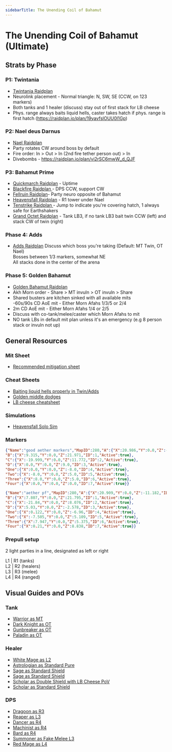 ```yaml
---
sidebarTitle: The Unending Coil of Bahamut
---
```

# The Unending Coil of Bahamut (Ultimate)
## Strats by Phase
### P1: Twintania
- [Twintania Raidplan](https://raidplan.io/plan/9WEG4AEGVdru3hyF)
- Neurolink placement - Normal triangle: N, SW, SE (CCW, on 123 markers)  
- Both tanks and 1 healer (discuss) stay out of first stack for LB cheese  
- Phys. range always baits liquid hells, caster takes hatch if phys. range is first hatch (https://raidplan.io/plan/19yavfslOUU0l1Gp)  
### P2: Nael deus Darnus
- [Nael Raidplan](https://raidplan.io/plan/DpoJr4oE_kGz_gRU)
- Party rotates CW around boss by default  
- Fire order: In > Out > In (2nd fire tether person out) > In  
- Divebombs - https://raidplan.io/plan/vi2rSC6mwW_d_QJF  
### P3: Bahamut Prime
- [Quickmarch Raidplan](https://raidplan.io/plan/3zSKK0DXeJgCLadx) - Uptime
- [Blackfire Raidplan ](https://raidplan.io/plan/BJPnHRQMEsmOyapB) - DPS CCW, support CW
- [Fellruin Raidplan](https://raidplan.io/plan/-83d6AilbZGqba3j)- Party neuro opposite of Bahamut
- [Heavensfall Raidplan](https://raidplan.io/plan/NGpZ9S-3kiLsDzAY) - R1 tower under Nael
- [Tenstrike Raidplan ](https://raidplan.io/plan/2wu2LOy8wKhG29Tr) - Jump to indicate you're covering hatch, 1 always safe for Earthshakers
- [Grand Octet Raidplan](https://raidplan.io/plan/iunTUxGNwjAGF_7K) - Tank LB3, if no tank LB3 bait twin CCW (left) and stack CW of twin (right)
### Phase 4: Adds
- [Adds Raidplan](https://raidplan.io/plan/AMEhnLbUmlTb7ij3)
Discuss which boss you're taking (Default: MT Twin, OT Nael)  
Bosses between 1/3 markers, somewhat NE  
All stacks done in the center of the arena  
### Phase 5: Golden Bahamut
- [Golden Bahamut Raidplan](https://raidplan.io/plan/Y4WRFLhdHSQ7oLN_)
- Akh Morn order - Share > MT invuln > OT invuln > Share  
- Shared busters are kitchen sinked with all available mits  
-60s/90s CD AoE mit - Either Morn Afahs 1/3/5 or 2/4  
- 2m CD AoE mit - Either Morn Afahs 1/4 or 2/5  
- Discuss with co-tank/melee/caster which Morn Afahs to mit  
- NO tank LBs in default mit plan unless it's an emergency (e.g 8 person stack or invuln not up)  
## General Resources
### Mit Sheet
- [Recommended mitigation sheet](https://tinyurl.com/ucobmitty)
### Cheat Sheets
- [Baiting liquid hells properly in Twin/Adds](https://youtu.be/9DDTla_pbL0)
- [Golden middle dodges](https://youtu.be/ZbrTfoIxRdE)
- [LB cheese cheatsheet](https://imgur.com/a/FNTZDGV)
### Simulations
- [Heavensfall Solo Sim](https://drive.google.com/file/d/1eNgGqA4VAPT0f3wwt37n2UHqrOF4kfuI/view)
### Markers
```json copy filename="Good Aether Markers"
{"Name":"good aether markers","MapID":280,"A":{"X":20.986,"Y":0.0,"Z":-11.02,"ID":0,"Active":true},
"B":{"X":9.315,"Y":0.0,"Z":21.971,"ID":1,"Active":true},
"C":{"X":-19.999,"Y":0.0,"Z":11.772,"ID":2,"Active":true},
"D":{"X":0.0,"Y":0.0,"Z":9.0,"ID":3,"Active":true},
"One":{"X":0.0,"Y":0.0,"Z":-8.0,"ID":4,"Active":true},
"Two":{"X":-8.0,"Y":0.0,"Z":5.0,"ID":5,"Active":true},
"Three":{"X":8.0,"Y":0.0,"Z":5.0,"ID":6,"Active":true},
"Four":{"X":0.0,"Y":0.0,"Z":0.0,"ID":7,"Active":true}}
```

```json copy filename="Aether PF"
{"Name":"aether pf","MapID":280,"A":{"X":20.909,"Y":0.0,"Z":-11.182,"ID":0,"Active":true},
"B":{"X":7.807,"Y":0.0,"Z":21.795,"ID":1,"Active":true},
"C":{"X":-21.84,"Y":0.0,"Z":8.076,"ID":2,"Active":true},
"D":{"X":5.03,"Y":0.0,"Z":-2.578,"ID":3,"Active":true},
"One":{"X":0.122,"Y":0.0,"Z":-6.96,"ID":4,"Active":true},
"Two":{"X":-7.505,"Y":0.0,"Z":5.109,"ID":5,"Active":true},
"Three":{"X":7.947,"Y":0.0,"Z":5.375,"ID":6,"Active":true},
"Four":{"X":0.21,"Y":0.0,"Z":8.838,"ID":7,"Active":true}}
```

### Prepull setup
2 light parties in a line, designated as left or right  
  
L1 | R1  (tanks)  
L2 | R2  (healers)  
L3 | R3  (melee)  
L4 | R4  (ranged)  
## Visual Guides and POVs
### Tank
- [Warrior as MT](<https://www.twitch.tv/videos/2149278406>)
- [Dark Knight as OT](<https://youtu.be/vItzlrnxWmk>) 
- [Gunbreaker as OT](<https://www.twitch.tv/videos/2149285445>)
- [Paladin as OT](<https://www.twitch.tv/videos/2149285444>) 
### Healer
- [White Mage as L2](<https://youtu.be/AsPmtKceRK8>) 
- [Astrologian as Standard Pure](<https://www.youtube.com/watch?v=Dp57n8JKR2g>) 
- [Sage as Standard Shield](<https://www.youtube.com/watch?v=g32wYmFLBdY>)  
- [Sage as Standard Shield](<https://www.twitch.tv/videos/2149317774>) 
- [Scholar as Double Shield with LB Cheese PoV](<https://www.twitch.tv/videos/2149316281>) 
- [Scholar as Standard Shield](<https://www.twitch.tv/videos/2149314421>) 
### DPS
- [Dragoon as R3](<https://www.twitch.tv/videos/2151969303>)
- [Reaper as L3](<https://youtu.be/9xU6oZZ3FSc>)
- [Dancer as R4](<https://www.youtube.com/watch?v=jLjT5N-zZEw>)
- [Machinist as R4](<https://www.twitch.tv/videos/2156088309>)
- [Bard as R4](<https://www.twitch.tv/videos/2149287702>)
- [Summoner as Fake Melee L3](<https://www.twitch.tv/videos/2149551673>)
- [Red Mage as L4](<https://www.youtube.com/watch?v=GuYzjaZsjFU>)
